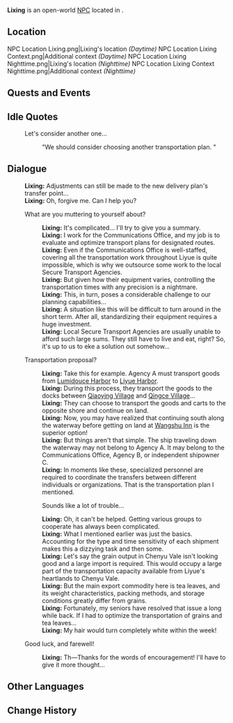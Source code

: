 {{Meta
<!-- Remove this template after adding the missing info -->
|missing_NPC_profile  = yes
}}
{{Character Infobox
|type             = Open-World NPC
|image            = NPC Lixing.png
|realname         = <!-- Optional, if different from in-game name -->
|deceased         = <!-- Past (for deceased prior to events of the game) or free response -->
|region           = Liyue
|location         = Liyue
|affiliation      = Communications Office
|title            = Communications Office Staff

|ancestry         = <!-- Clan/family -->
|father           = 
|mother           = 
|spouse           = 
|sibling          = 
|child            = 
|relative         = 

|voiceEN          = 
|voiceCN          = 
|voiceJP          = 
|voiceKR          = 
|dialoguereward   = 
}}
'''Lixing''' is an open-world [[NPC]] located in {{Location|Yilong Wharf}}.

==Location==
<gallery>
NPC Location Lixing.png|Lixing's location ''(Daytime)''
NPC Location Lixing Context.png|Additional context ''(Daytime)''
NPC Location Lixing Nighttime.png|Lixing's location ''(Nighttime)''
NPC Location Lixing Context Nighttime.png|Additional context ''(Nighttime)''
</gallery>
<!--
==Profile==
Detailed story/lore information goes here.
''(To be added.)''

===Appearance===
Keep appearance section short and concise. Limit to 2 paragraphs with 3-4 sentences each.
''(To be added.)''
-->
==Quests and Events==
{{Quests and Events}}

==Idle Quotes==
{{Dialogue Start}}
: {{DIcon|Idle}} Let's consider another one...
:: {{A|VO Lixing 01.ogg}} "We should consider choosing another transportation plan. "
{{Dialogue End}}

==Dialogue==
{{Dialogue Start}}
:'''Lixing:''' Adjustments can still be made to the new delivery plan's transfer point...
:'''Lixing:''' Oh, forgive me. Can I help you?
:{{DIcon}} What are you muttering to yourself about?
::'''Lixing:''' It's complicated... I'll try to give you a summary.
::'''Lixing:''' I work for the Communications Office, and my job is to evaluate and optimize transport plans for designated routes.
::'''Lixing:''' Even if the Communications Office is well-staffed, covering all the transportation work throughout Liyue is quite impossible, which is why we outsource some work to the local Secure Transport Agencies.
::'''Lixing:''' But given how their equipment varies, controlling the transportation times with any precision is a nightmare.
::'''Lixing:''' This, in turn, poses a considerable challenge to our planning capabilities...
::'''Lixing:''' A situation like this will be difficult to turn around in the short term. After all, standardizing their equipment requires a huge investment.
::'''Lixing:''' Local Secure Transport Agencies are usually unable to afford such large sums. They still have to live and eat, right? So, it's up to us to eke a solution out somehow...
:{{DIcon}} Transportation proposal?
::'''Lixing:''' Take this for example. Agency A must transport goods from [[Lumidouce Harbor]] to [[Liyue Harbor]].
::'''Lixing:''' During this process, they transport the goods to the docks between [[Qiaoying Village]] and [[Qingce Village]]...
::'''Lixing:''' They can choose to transport the goods and carts to the opposite shore and continue on land.
::'''Lixing:''' Now, you may have realized that continuing south along the waterway before getting on land at [[Wangshu Inn]] is the superior option!
::'''Lixing:''' But things aren't that simple. The ship traveling down the waterway may not belong to Agency A. It may belong to the Communications Office, Agency B, or independent shipowner C.
::'''Lixing:''' In moments like these, specialized personnel are required to coordinate the transfers between different individuals or organizations. That is the transportation plan I mentioned.
::{{DIcon}} Sounds like a lot of trouble...
::'''Lixing:''' Oh, it can't be helped. Getting various groups to cooperate has always been complicated.
::'''Lixing:''' What I mentioned earlier was just the basics. Accounting for the type and time sensitivity of each shipment makes this a dizzying task and then some.
::'''Lixing:''' Let's say the grain output in Chenyu Vale isn't looking good and a large import is required. This would occupy a large part of the transportation capacity available from Liyue's heartlands to Chenyu Vale.
::'''Lixing:''' But the main export commodity here is tea leaves, and its weight characteristics, packing methods, and storage conditions greatly differ from grains.
::'''Lixing:''' Fortunately, my seniors have resolved that issue a long while back. If I had to optimize the transportation of grains and tea leaves...
::'''Lixing:''' My hair would turn completely white within the week!
:{{DIcon}} Good luck, and farewell!
::'''Lixing:''' Th&mdash;Thanks for the words of encouragement! I'll have to give it more thought...
{{Dialogue End}}
<!--
==Event Dialogue==
===Event Name===
{{Dialogue Start}}
:'''Lixing:'''
{{Dialogue End}}
-->
==Other Languages==
{{Other Languages|default_hidden=1
|en      = Lixing
|zhs     = 利兴
|zhs_rm  = Lìxìng
|zht     = 利興
|zht_rm  = Lìxìng
|ja      = 利興
|ja_rm   = Rikou{{Assumed}}
|ko      = {{tt|이흥|利興}}
|es      = Lixing
|fr      = Lixing
|ru      = Ли Син
|th      = Lixing
|vi      = Lixing
|de      = Lixing
|id      = Lixing
|pt      = Lixing
|tr      = Lixing
|it      = Lixing
}}

==Change History==
{{Change History|4.4}}
<!--
==References==
{{Reflist}}
-->